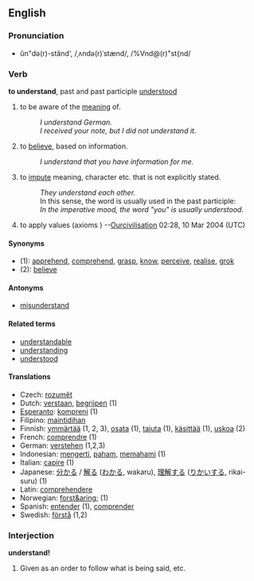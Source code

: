 ==English==
=== Pronunciation ===
*ŭn"də(r)-stănd', /ˌʌndə(r)ˈstænd/, /%Vnd@(r)"st{nd/

=== Verb ===
'''to understand''', past and past participle [[understood]]

# to be aware of the [[meaning]] of.
#: ''I understand German.''
#: ''I received your note, but I did not understand it.''
# to [[believe]], based on information.
#: ''I understand that you have information for me.''
# to [[impute]] meaning, character etc. that is not explicitly stated.
#: ''They understand each other.''
#: In this sense, the word is usually used in the past participle:
#: ''In the imperative mood, the word "you" is usually understood.''
# to apply values (axioms ) --[[User:Ourcivilisation|Ourcivilisation]] 02:28, 10 Mar 2004 (UTC)

==== Synonyms ====
*(1): [[apprehend]], [[comprehend]], [[grasp]], [[know]], [[perceive]], [[realise]], [[grok]]
*(2): [[believe]]

==== Antonyms ====
*[[misunderstand]]

==== Related terms ====
*[[understandable]]
*[[understanding]]
*[[understood]]

==== Translations ====
*Czech: [[rozumět]]
*Dutch: [[verstaan]], [[begrijpen]] (1)
*[[Esperanto]]: [[kompreni]] (1)
*Filipino: [[maintidihan]]
*Finnish: [[ymmärtää]] (1, 2, 3), [[osata]] (1), [[tajuta]] (1), [[käsittää]] (1), [[uskoa]] (2)
*French: [[comprendre]] (1)
*German: [[verstehen]] (1,2,3)
*Indonesian: [[mengerti]], [[paham]], [[paham|memahami]] (1)
*Italian: [[capire]] (1)
*Japanese: [[分かる]] / [[解る]] ([[わかる]], wakaru), [[理解]]する ([[りかい]]する, rikai-suru) (1)
*Latin: [[comprehendere]]
*Norwegian: [[forst&aring;]] (1)
*Spanish: [[entender]] (1), [[comprender]]
*Swedish: [[förstå]] (1,2)

===Interjection===
'''understand!'''

#Given as an order to follow what is being said, etc.
